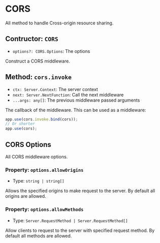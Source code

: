 # CORS 
All method to handle Cross-origin resource sharing.

## Contructor: `CORS`
- `options?: CORS.Options`: The options

Construct a CORS middleware.

## Method: `cors.invoke`
- `ctx: Server.Context`: The server context
- `next: Server.NextFunction`: Call the next middleware 
- `...args: any[]`: The previous middleware passed arguments

The callback of the middleware. This can be used as a middleware:
```typescript
app.use(cors.invoke.bind(cors));
// Or shorter
app.use(cors);
```

## CORS Options
All CORS middleware options.

### Property: `options.allowOrigins`
- Type: `string | string[]`

Allows the specified origins to make request to the server. By default all origins are allowed.

### Property: `options.allowMethods`
- Type: `Server.RequestMethod | Server.RequestMethod[]`

Allow clients to request to the server with specified request method. By default all methods are allowed.